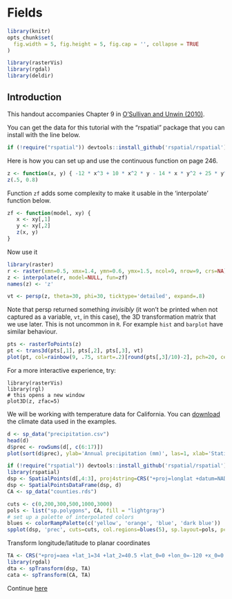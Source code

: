 # Fields

```r
library(knitr)
opts_chunk$set(
  fig.width = 5, fig.height = 5, fig.cap = '', collapse = TRUE
)

library(rasterVis)
library(rgdal)
library(deldir)
```

## Introduction

This handout accompanies Chapter 9 in [O'Sullivan and Unwin (2010)](http://www.wiley.com/WileyCDA/WileyTitle/productCd-0470288574.html). 

You can get the data for this tutorial with the "rspatial" package that you can install with the line below. 

```r
if (!require("rspatial")) devtools::install_github('rspatial/rspatial')
```


Here is how you can set up and use the continuous function on page 246. 

```r
z <- function(x, y) { -12 * x^3 + 10 * x^2 * y - 14 * x * y^2 + 25 * y^3 + 50 }
z(.5, 0.8)
```

Function `zf` adds some complexity to make it usable in the 'interpolate' function below.
```r
zf <- function(model, xy) {
   x <- xy[,1]
   y <- xy[,2]
   z(x, y)
}
```

Now use it

```r
library(raster)
r <- raster(xmn=0.5, xmx=1.4, ymn=0.6, ymx=1.5, ncol=9, nrow=9, crs=NA)
z <- interpolate(r, model=NULL, fun=zf)
names(z) <- 'z'

vt <- persp(z, theta=30, phi=30, ticktype='detailed', expand=.8)
```

Note that persp returned something _invisibly_ (it won't be printed when not captured as a  variable, `vt`, in this case), the 3D transformation matrix that we use later. This is not uncommon in `R`. For example `hist` and `barplot` have similar behaviour.

```r
pts <- rasterToPoints(z)
pt <- trans3d(pts[,1], pts[,2], pts[,3], vt)
plot(pt, col=rainbow(9, .75, start=.2)[round(pts[,3]/10)-2], pch=20, cex=2)
```


For a more interactive experience, try:
```
library(rasterVis)
library(rgl)
# this opens a new window
plot3D(z, zfac=5)
```


We will be working with temperature data for California. You can [download](/data/precipitation.csv) the climate data used in the examples. 

```r
d <- sp_data("precipitation.csv")
head(d)
d$prec <- rowSums(d[, c(6:17)])
plot(sort(d$prec), ylab='Annual precipitation (mm)', las=1, xlab='Stations')
```


```r
if (!require("rspatial")) devtools::install_github('rspatial/rspatial')
library(rspatial)
dsp <- SpatialPoints(d[,4:3], proj4string=CRS("+proj=longlat +datum=NAD83"))
dsp <- SpatialPointsDataFrame(dsp, d)
CA <- sp_data("counties.rds")

cuts <- c(0,200,300,500,1000,3000)
pols <- list("sp.polygons", CA, fill = "lightgray")
# set up a palette of interpolated colors
blues <- colorRampPalette(c('yellow', 'orange', 'blue', 'dark blue'))
spplot(dsp, 'prec', cuts=cuts, col.regions=blues(5), sp.layout=pols, pch=20, cex=2)
```

Transform longitude/latitude to planar coordinates
```r
TA <- CRS("+proj=aea +lat_1=34 +lat_2=40.5 +lat_0=0 +lon_0=-120 +x_0=0 +y_0=-4000000 +datum=NAD83 +units=m +ellps=GRS80 +towgs84=0,0,0")
library(rgdal)
dta <- spTransform(dsp, TA)
cata <- spTransform(CA, TA)
```

Continue [here](/analysis/rst/4-interpolation.html)
